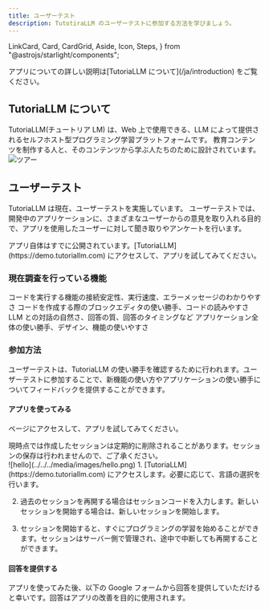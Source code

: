 ```yaml
---
title: ユーザーテスト
description: TutotiraLLM のユーザーテストに参加する方法を学びましょう。
---
```


  LinkCard,
  Card,
  CardGrid,
  Aside,
  Icon,
  Steps,
} from "@astrojs/starlight/components";

<Aside type="note" title="ノート">
  アプリについての詳しい説明は[TutoriaLLM について](/ja/introduction)
  をご覧ください。
</Aside>

## TutoriaLLM について

TutoriaLLM(チュートリア LM) は、Web 上で使用できる、LLM によって提供されるセルフホスト型プログラミング学習プラットフォームです。
教育コンテンツを制作する人と、そのコンテンツから学ぶ人たちのために設計されています。
![ツアー](../../../media/images/tour.jpg)

## ユーザーテスト

TutoriaLLM は現在、ユーザーテストを実施しています。
ユーザーテストでは、開発中のアプリケーションに、さまざまなユーザーからの意見を取り入れる目的で、アプリを使用したユーザーに対して聞き取りやアンケートを行います。

<Aside type="note" title="ノート">
  アプリ自体はすでに公開されています。[TutoriaLLM](https://demo.tutoriallm.com)
  にアクセスして、アプリを試してみてください。
</Aside>

### 現在調査を行っている機能

<CardGrid>
  <Card title="コード実行" icon="forward-slash">
    コードを実行する機能の接続安定性、実行速度、エラーメッセージのわかりやすさ
  </Card>
  <Card title="コード作成" icon="puzzle">
    コードを作成する際のブロックエディタの使い勝手、コードの読みやすさ
  </Card>
  <Card title="LLMとの対話" icon="comment-alt">
    LLM との対話の自然さ、回答の質、回答のタイミングなど
  </Card>
  <Card title="全体的なユーザー体験" icon="rocket">
    アプリケーション全体の使い勝手、デザイン、機能の使いやすさ
  </Card>

</CardGrid>

### 参加方法

ユーザーテストは、TutoriaLLM の使い勝手を確認するために行われます。ユーザーテストに参加することで、新機能の使い方やアプリケーションの使い勝手についてフィードバックを提供することができます。

#### アプリを使ってみる

ページにアクセスして、アプリを試してみてください。

<Aside type="caution" title="注意！">
  現時点では作成したセッションは定期的に削除されることがあります。セッションの保存は行われませんので、ご了承ください。
</Aside>
![hello](../../../media/images/hello.png)

<Steps>
1. [TutoriaLLM](https://demo.tutoriallm.com) にアクセスします。必要に応じて、言語の選択を行います。

2. 過去のセッションを再開する場合はセッションコードを入力します。新しいセッションを開始する場合は、新しいセッションを開始します。

3. セッションを開始すると、すぐにプログラミングの学習を始めることができます。セッションはサーバー側で管理され、途中で中断しても再開することができます。

</Steps>

<LinkCard
  title="デモを開始"
  description="TutoriaLLM のデモを試してみましょう。"
  href="https://demo.tutoriallm.com"
/>
#### 回答を提供する

アプリを使ってみた後、以下の Google フォームから回答を提供していただけると幸いです。回答はアプリの改善を目的に使用されます。

<LinkCard
  title="ユーザー調査"
  description="フォームから回答を提供してください。"
  href="https://forms.gle/eunWwxdwNzfyQZfu8"
/>
